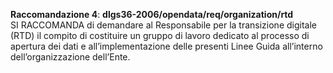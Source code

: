 ::: {#racc-4 .callout-note appearance="simple" icon=false .raccomandazione}
[**Raccomandazione 4**]{.testo-blu}: **dlgs36-2006/opendata/req/organization/rtd**<br>
SI RACCOMANDA di demandare al Responsabile per la transizione digitale (RTD) il compito di costituire un gruppo di lavoro dedicato al processo di apertura dei dati e all'implementazione delle presenti Linee Guida all'interno dell'organizzazione dell'Ente.
:::
